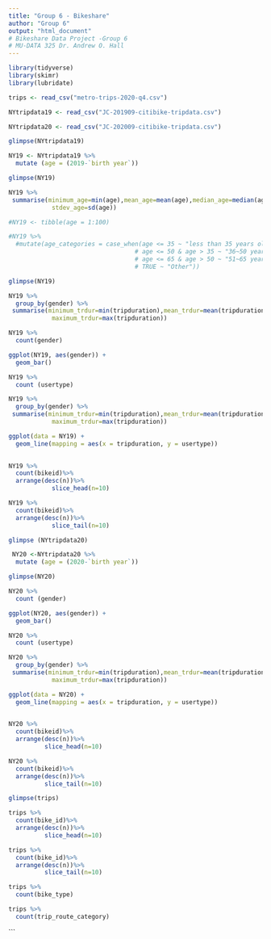 ```yaml
---
title: "Group 6 - Bikeshare"
author: "Group 6"
output: "html_document"
# Bikeshare Data Project -Group 6
# MU-DATA 325 Dr. Andrew O. Hall
---
```


```r
library(tidyverse)
library(skimr)
library(lubridate)
```


```r
trips <- read_csv("metro-trips-2020-q4.csv")
```

```r
NYtripdata19 <- read_csv("JC-201909-citibike-tripdata.csv")
```
```r
NYtripdata20 <- read_csv("JC-202009-citibike-tripdata.csv")
```

```r
glimpse(NYtripdata19)
```
```r
NY19 <- NYtripdata19 %>% 
  mutate (age = (2019-`birth year`))
```
```r
glimpse(NY19)
```



```r
NY19 %>%  
 summarise(minimum_age=min(age),mean_age=mean(age),median_age=median(age), 
            stdev_age=sd(age))
```
```r
#NY19 <- tibble(age = 1:100)

#NY19 %>% 
  #mutate(age_categories = case_when(age <= 35 ~ "less than 35 years old",
                                   # age <= 50 & age > 35 ~ "36~50 years old",
                                   # age <= 65 & age > 50 ~ "51~65 years old",
                                   # TRUE ~ "Other"))
```
 
```r
glimpse(NY19)
```
```r
NY19 %>%
  group_by(gender) %>%
 summarise(minimum_trdur=min(tripduration),mean_trdur=mean(tripduration),median_trdur=median(tripduration), 
            maximum_trdur=max(tripduration))

```



```r
NY19 %>%
  count(gender)
```

```r
ggplot(NY19, aes(gender)) +
  geom_bar()
```

```r
NY19 %>%
  count (usertype)
```

```r
NY19 %>%
  group_by(gender) %>%
 summarise(minimum_trdur=min(tripduration),mean_trdur=mean(tripduration),median_trdur=median(tripduration), 
            maximum_trdur=max(tripduration))

```


```r
ggplot(data = NY19) + 
  geom_line(mapping = aes(x = tripduration, y = usertype))  
  
```

```r
NY19 %>%
  count(bikeid)%>%
  arrange(desc(n))%>%
            slice_head(n=10)
```

```r
NY19 %>%
  count(bikeid)%>%
  arrange(desc(n))%>%
            slice_tail(n=10)
```

```r
glimpse (NYtripdata20)
```


```r
 NY20 <-NYtripdata20 %>% 
  mutate (age = (2020-`birth year`))
```

```r
glimpse(NY20)
```

```r
NY20 %>%
  count (gender)
```

```r
ggplot(NY20, aes(gender)) +
  geom_bar()
```








```r
NY20 %>%
  count (usertype)
```

```r
NY20 %>%
  group_by(gender) %>%
 summarise(minimum_trdur=min(tripduration),mean_trdur=mean(tripduration),median_trdur=median(tripduration), 
            maximum_trdur=max(tripduration))
```
```r
ggplot(data = NY20) + 
  geom_line(mapping = aes(x = tripduration, y = usertype))  
  
```


```r
NY20 %>%
  count(bikeid)%>%
  arrange(desc(n))%>%
          slice_head(n=10)
```

```r
NY20 %>%
  count(bikeid)%>%
  arrange(desc(n))%>%
          slice_tail(n=10)
```

```r
glimpse(trips)
```

```r
trips %>%
  count(bike_id)%>%
  arrange(desc(n))%>%
          slice_head(n=10)
```

```r
trips %>%
  count(bike_id)%>%
  arrange(desc(n))%>%
          slice_tail(n=10)
```
```r
trips %>%
  count(bike_type)
```
```r
trips %>%
  count(trip_route_category)
```






```